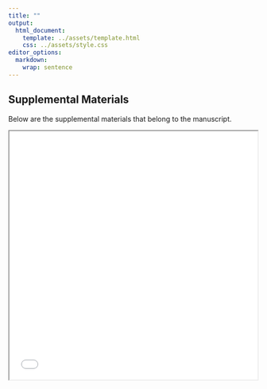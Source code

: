 ```yaml
---
title: ""
output: 
  html_document:
    template: ../assets/template.html
    css: ../assets/style.css
editor_options: 
  markdown: 
    wrap: sentence
---
```


## Supplemental Materials

Below are the supplemental materials that belong to the manuscript. 

```{=html}
<iframe width="500" height="500" src="supplements.pdf" title="Supplemental Materials"></iframe>
```
